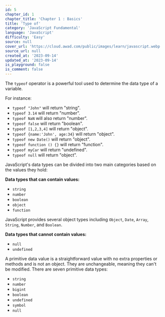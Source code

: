 ```yaml
---
id: 5
chapter_id: 1
chapter_title: 'Chapter 1 : Basics'
title: 'Type of'
category: 'JavaScript Fundamental'
language: 'JavaScript'
difficulty: 'Easy'
source: null
cover_url: 'https://cloud.awad.com/public/images/learn/javascript.webp'
source_url: null
created_at: '2023-09-14'
updated_at: '2023-09-14'
is_playground: false
is_comment: false
---
```


The `typeof` operator is a powerful tool used to determine the data type of a variable.

For instance:

- `typeof "John"` will return "string".
- `typeof 3.14` will return "number".
- `typeof NaN` will also return "number".
- `typeof false` will return "boolean".
- `typeof [1,2,3,4]` will return "object".
- `typeof {name:'John', age:34}` will return "object".
- `typeof new Date()` will return "object".
- `typeof function () {}` will return "function".
- `typeof myCar` will return "undefined".
- `typeof null` will return "object".

JavaScript's data types can be divided into two main categories based on the values they hold:

**Data types that can contain values:**

- `string`
- `number`
- `boolean`
- `object`
- `function`

JavaScript provides several object types including `Object`, `Date`, `Array`, `String`, `Number`, and `Boolean`.

**Data types that cannot contain values:**

- `null`
- `undefined`

A primitive data value is a straightforward value with no extra properties or methods and is not an object. They are unchangeable, meaning they can't be modified. There are seven primitive data types:

- `string`
- `number`
- `bigint`
- `boolean`
- `undefined`
- `symbol`
- `null`
